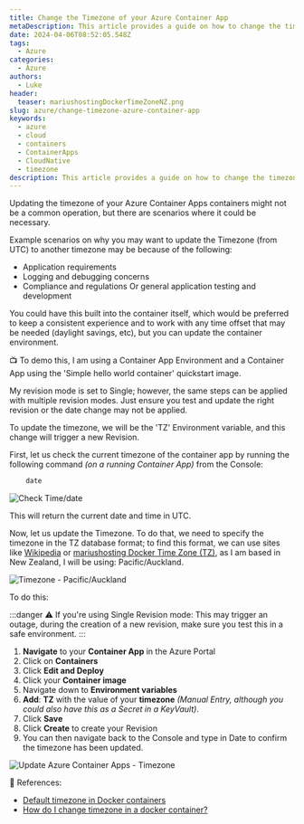 ```yaml
---
title: Change the Timezone of your Azure Container App
metaDescription: This article provides a guide on how to change the timezone of your Azure Container App. It includes reasons why you might need to do this, a step-by-step process, and references for further reading.
date: 2024-04-06T08:52:05.548Z
tags:
  - Azure
categories:
  - Azure
authors:
  - Luke
header:
  teaser: mariushostingDockerTimeZoneNZ.png
slug: azure/change-timezone-azure-container-app
keywords:
  - azure
  - cloud
  - containers
  - ContainerApps
  - CloudNative
  - timezone
description: This article provides a guide on how to change the timezone of your Azure Container App. It includes reasons why you might need to do this, a step-by-step process, and references for further reading.
---
```


Updating the timezone of your Azure Container Apps containers might not be a common operation, but there are scenarios where it could be necessary.

<!-- truncate -->

Example scenarios on why you may want to update the Timezone (from UTC) to another timezone may be because of the following:

* Application requirements
* Logging and debugging concerns
* Compliance and regulations
Or general application testing and development

You could have this built into the container itself, which would be preferred to keep a consistent experience and to work with any time offset that may be needed (daylight savings, etc), but you can update the container environment.

📺 To demo this, I am using a Container App Environment and a Container App using the 'Simple hello world container' quickstart image.

My revision mode is set to Single; however, the same steps can be applied with multiple revision modes. Just ensure you test and update the right revision or the date change may not be applied.

To update the timezone, we will be the 'TZ' Environment variable, and this change will trigger a new Revision.

First, let us check the current timezone of the container app by running the following command *(on a running Container App)* from the Console:

```PowerShell
    date
```

![Check Time/date](Update_AzContainerAppTimeZone-Before.gif)

This will return the current date and time in UTC.

Now, let us update the Timezone. To do that, we need to specify the timezone in the TZ database format; to find this format, we can use sites like [Wikipedia](https://en.wikipedia.org/wiki/List_of_tz_database_time_zones) or [mariushosting Docker Time Zone (TZ)](https://timezone.mariushosting.com/), as I am based in New Zealand, I will be using: Pacific/Auckland.

![Timezone - Pacific/Auckland](mariushostingDockerTimeZoneNZ.png)

To do this:

:::danger
⚠️ If you're using Single Revision mode: This may trigger an outage, during the creation of a new revision, make sure you test this in a safe environment.
:::

1. **Navigate** to your **Container App** in the Azure Portal
2. Click on **Containers**
3. Click **Edit and Deploy**
4. Click your **Container image**
5. Navigate down to **Environment variables**
6. **Add**: **TZ** with the value of your **timezone** *(Manual Entry, although you could also have this as a Secret in a KeyVault)*.
7. Click **Save**
8. Click **Create** to create your Revision
9. You can then navigate back to the Console and type in Date to confirm the timezone has been updated.

![Update Azure Container Apps - Timezone](Update_AzContainerAppTimeZone.gif)

📖 References: 

* [Default timezone in Docker containers](https://support.circleci.com/hc/en-us/articles/115015771347-How-do-I-set-the-timezones-in-Docker-images)
* [How do I change timezone in a docker container?](https://stackoverflow.com/questions/57607381/how-do-i-change-timezone-in-a-docker-container)
